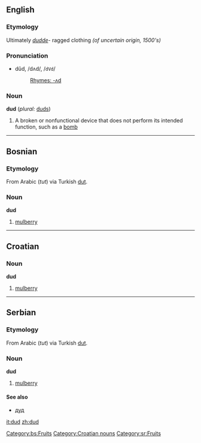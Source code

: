 ==English==

===Etymology===
Ultimately ''[[dudde]]''- ragged clothing ''(of uncertain origin, 1500's)''

===Pronunciation===
*dŭd, /dʌd/, /<tt>dVd</tt>/
*:[[Rhymes:English:-ʌd|Rhymes: -ʌd]]

===Noun===
'''dud''' (''plural:'' [[duds]])

# A broken or nonfunctional device that does not perform its intended function, such as a [[bomb]]


----

==Bosnian==
===Etymology===
From Arabic {{ARchar|[[توت|تُوت]]}} (''tut'') via Turkish [[dut]].
===Noun===
'''dud''' {{m}}
#[[mulberry]]


----

==Croatian==
===Noun===
'''dud'''

#[[mulberry]]


----

==Serbian==
===Etymology===
From Arabic {{ARchar|[[توت|تُوت]]}} (''tut'') via Turkish [[dut]].
===Noun===
'''dud''' {{m}}
#[[mulberry]]
====See also====
*[[дуд#Serbian|дуд]]

[[Category:bs:Fruits]]
[[Category:Croatian nouns]]
[[Category:sr:Fruits]]

[[it:dud]]
[[zh:dud]]